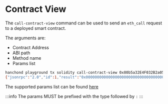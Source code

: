 # Contract View

The `call-contract-view` command can be used to send an `eth_call` request to a deployed smart contract.

The arguments are:

- Contract Address
- ABI path
- Method name
- Params list

```bash
hanchond playground tx solidity call-contract-view 0x80b5a32E4F032B2a058b4F29EC95EEfEEB87aDcd ./abis/erc20.abi balanceOf --params=a:0x354bF866A4B006C9AF9d9e06d9364217A8616E12
{"jsonrpc":"2.0","id":1,"result":"0x00000000000000000000000000000000000000000000000000000000000007d0"}
```

The supported params list can be found [here](/lib/smartcontract/ABI)

:::info
The params MUST be prefixed with the type followed by `:`
:::
